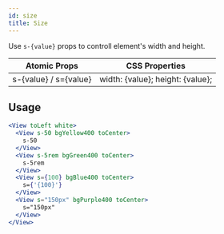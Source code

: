 ```yaml
---
id: size
title: Size
---
```


Use `s-{value}` props to controll element's width and height.

| Atomic Props          | CSS Properties                   |
| --------------------- | -------------------------------- |
| s-{value} / s={value} | width: {value}; height: {value}; |

## Usage

```jsx live
<View toLeft white>
  <View s-50 bgYellow400 toCenter>
    s-50
  </View>
  <View s-5rem bgGreen400 toCenter>
    s-5rem
  </View>
  <View s={100} bgBlue400 toCenter>
    s={'{100}'}
  </View>
  <View s="150px" bgPurple400 toCenter>
    s="150px"
  </View>
</View>
```
